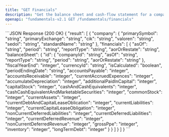 ```yaml
---
title: "GET Financials"
description: "Get the balance sheet and cash-flow statement for a company."
openapi: "fundamentals-v2.1 GET /fundamentals/financials"
---
```

<ResponseExample>
```JSON Response (200 OK)
{
  "result": [
    {
      "company": {
        "primarySymbol": "string",
        "primaryExchange": "string",
        "cik": "string",
        "valoren": "string",
        "sedol": "string",
        "standardName": "string"
      },
      "financials": [
        {
          "asOf": "string",
          "period": "string",
          "reportType": "string",
          "aorOrRestate": "string",
          "balanceSheet": {
            "id": {
              "companyId": "string",
              "asOf": "string",
              "reportType": "string",
              "period": "string",
              "aorOrRestate": "string"
            },
            "fiscalYearEnd": "integer",
            "currencyId": "string",
            "isCalculated": "boolean",
            "periodEndingDate": "string",
            "accountsPayable": "integer",
            "accountsReceivable": "integer",
            "currentAccruedExpences": "integer",
            "accumulateDepreciation": "integer",
            "additionalPaidInCapital": "integer",
            "capitalStock": "integer",
            "cashAndCashEquivalents": "integer",
            "cashCashEquivalentAndMarketableSecurities": "integer",
            "commonStock": "integer",
            "currentAssets": "integer",
            "currentDebtAndCapitalLeaseOblication": "integer",
            "currentLiabilities": "integer",
            "currentCapitalLeaseObligation": "integer",
            "nonCurrentDeferredLiabilities": "integer",
            "currentDeferredLiabilities": "integer",
            "currentDeferredRevenue": "integer",
            "nonCurrentDeferredRevenue": "integer",
            "grossPpe": "integer",
            "inventory": "integer",
            "longTermDebt": "integer"
          }
        }
      ]
    }
  ]
}
```
</ResponseExample>